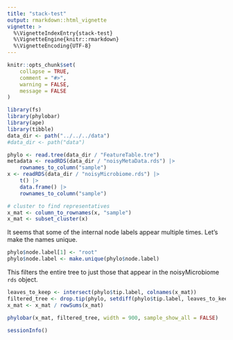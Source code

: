 ```yaml
---
title: "stack-test"
output: rmarkdown::html_vignette
vignette: >
  %\VignetteIndexEntry{stack-test}
  %\VignetteEngine{knitr::rmarkdown}
  %\VignetteEncoding{UTF-8}
---
```


```r
knitr::opts_chunk$set(
    collapse = TRUE,
    comment = "#>",
    warning = FALSE,
    message = FALSE
)
```

```r
library(fs)
library(phylobar)
library(ape)
library(tibble)
data_dir <- path("../../../data")
#data_dir <- path("data")
```

```r
phylo <- read.tree(data_dir / "FeatureTable.tre")
metadata <- readRDS(data_dir / "noisyMetaData.rds") |>
    rownames_to_column("sample")
x <- readRDS(data_dir / "noisyMicrobiome.rds") |>
    t() |>
    data.frame() |>
    rownames_to_column("sample")

# cluster to find representatives
x_mat <- column_to_rownames(x, "sample")
x_mat <- subset_cluster(x)
```

It seems that some of the internal node labels appear multiple times. Let's make
the names unique.

```r
phylo$node.label[1] <- "root"
phylo$node.label <- make.unique(phylo$node.label)
```

This filters the entire tree to just those that appear in the noisyMicrobiome
`rds` object.

```r
leaves_to_keep <- intersect(phylo$tip.label, colnames(x_mat))
filtered_tree <- drop.tip(phylo, setdiff(phylo$tip.label, leaves_to_keep))
x_mat <- x_mat / rowSums(x_mat)
```

```r
phylobar(x_mat, filtered_tree, width = 900, sample_show_all = FALSE)
```
```r
sessionInfo()
```